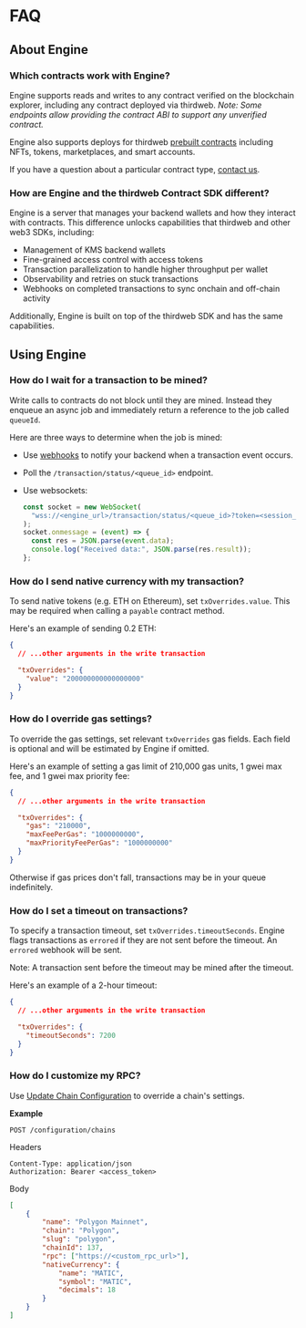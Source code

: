 
# FAQ

## About Engine

### Which contracts work with Engine?

Engine supports reads and writes to any contract verified on the blockchain explorer, including any contract deployed via thirdweb.
_Note: Some endpoints allow providing the contract ABI to support any unverified contract._

Engine also supports deploys for thirdweb [prebuilt contracts](https://thirdweb.com/explore) including NFTs, tokens, marketplaces, and smart accounts.

If you have a question about a particular contract type, [contact us](https://thirdweb.com/support).

### How are Engine and the thirdweb Contract SDK different?

Engine is a server that manages your backend wallets and how they interact with contracts. This difference unlocks capabilities that thirdweb and other web3 SDKs, including:

- Management of KMS backend wallets
- Fine-grained access control with access tokens
- Transaction parallelization to handle higher throughput per wallet
- Observability and retries on stuck transactions
- Webhooks on completed transactions to sync onchain and off-chain activity

Additionally, Engine is built on top of the thirdweb SDK and has the same capabilities.

## Using Engine

### How do I wait for a transaction to be mined?

Write calls to contracts do not block until they are mined. Instead they enqueue an async job and immediately return a reference to the job called `queueId`.

Here are three ways to determine when the job is mined:

- Use [webhooks](/engine/features/webhooks) to notify your backend when a transaction event occurs.
- Poll the `/transaction/status/<queue_id>` endpoint.
- Use websockets:

  ```js
  const socket = new WebSocket(
  	"wss://<engine_url>/transaction/status/<queue_id>?token=<session_token>",
  );
  socket.onmessage = (event) => {
  	const res = JSON.parse(event.data);
  	console.log("Received data:", JSON.parse(res.result));
  };
  ```

### How do I send native currency with my transaction?

To send native tokens (e.g. ETH on Ethereum), set `txOverrides.value`.
This may be required when calling a `payable` contract method.

Here's an example of sending 0.2 ETH:

```json
{
  // ...other arguments in the write transaction

  "txOverrides": {
    "value": "200000000000000000"
  }
}
```

### How do I override gas settings?

To override the gas settings, set relevant `txOverrides` gas fields.
Each field is optional and will be estimated by Engine if omitted.

Here's an example of setting a gas limit of 210,000 gas units, 1 gwei max fee, and 1 gwei max priority fee:

```json
{
  // ...other arguments in the write transaction

  "txOverrides": {
    "gas": "210000",
    "maxFeePerGas": "1000000000",
    "maxPriorityFeePerGas": "1000000000"
  }
}
```

<Callout variant='warning' title="It is highly recommended to set a timeout when setting a maxFeePerGas.">

Otherwise if gas prices don't fall, transactions may be in your queue indefinitely.

</Callout>

### How do I set a timeout on transactions?

To specify a transaction timeout, set `txOverrides.timeoutSeconds`.
Engine flags transactions as `errored` if they are not sent before the timeout. An `errored` webhook will be sent.

Note: A transaction sent before the timeout may be mined after the timeout.

Here's an example of a 2-hour timeout:
```json
{
  // ...other arguments in the write transaction

  "txOverrides": {
    "timeoutSeconds": 7200
  }
}
```

### How do I customize my RPC?

Use [Update Chain Configuration](https://redocly.github.io/redoc/?url=https://demo.web3api.thirdweb.com/json#tag/Configuration/operation/updateChainsConfiguration) to override a chain's settings.

**Example**

`POST /configuration/chains`

Headers

```text
Content-Type: application/json
Authorization: Bearer <access_token>
```

Body

```json
[
	{
		"name": "Polygon Mainnet",
		"chain": "Polygon",
		"slug": "polygon",
		"chainId": 137,
		"rpc": ["https://<custom_rpc_url>"],
		"nativeCurrency": {
			"name": "MATIC",
			"symbol": "MATIC",
			"decimals": 18
		}
	}
]
```
